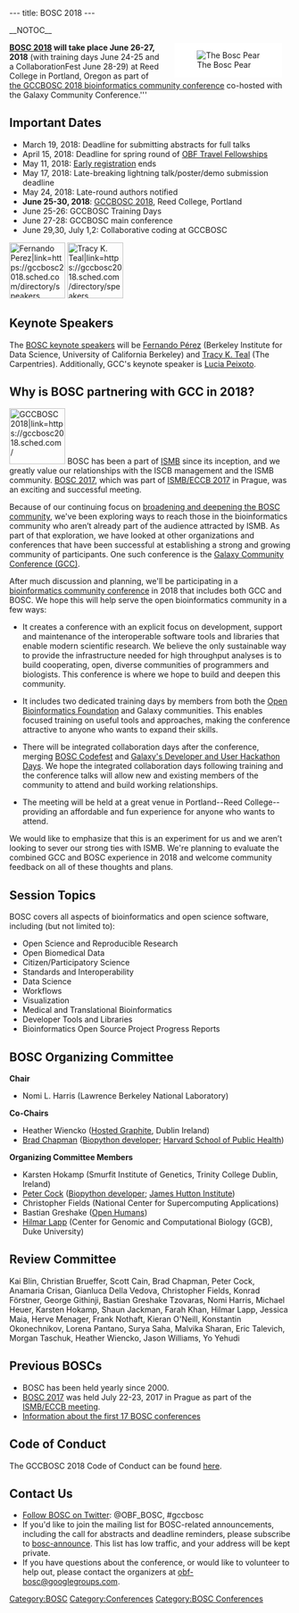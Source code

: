 ---
title: BOSC 2018
---

__NOTOC__
<div style="float:right; maxwidth: 180px; margin-left:25px; margin-right:15px; background-color: #FFFFFF">[[Image:Pear.png|left|The Bosc Pear]]</div>

'''[https://gccbosc2018.sched.com/ BOSC 2018] will take place June 26-27, 2018''' (with training days June 24-25 and a CollaborationFest June 28-29) at Reed College in Portland,
Oregon as part of [https://gccbosc2018.sched.com/ the GCCBOSC 2018 bioinformatics community conference] 
co-hosted with the Galaxy Community Conference.'''

== Important Dates ==

*  March 19, 2018: Deadline for submitting abstracts for full talks 
* April 15, 2018: Deadline for spring round of [https://github.com/OBF/obf-docs/blob/master/Travel_fellowships.md OBF Travel Fellowships]
* May 11, 2018: [https://galaxyproject.org/events/gccbosc2018/register/ Early registration] ends
* May 17, 2018: Late-breaking lightning talk/poster/demo submission deadline
* May 24, 2018: Late-round authors notified
* '''June 25-30, 2018''': [https://gccbosc2018.sched.com/ GCCBOSC 2018], Reed College, Portland
* June 25-26: GCCBOSC Training Days
* June 27-28: GCCBOSC main conference
* June 29,30, July 1,2: Collaborative coding at GCCBOSC


[[File:FernandoPerez.jpg|100px|left|Fernando Perez|link=https://gccbosc2018.sched.com/directory/speakers]]
[[File:TracyTeal.jpg|100px|right|Tracy K. Teal|link=https://gccbosc2018.sched.com/directory/speakers]]

== Keynote Speakers ==

The [https://gccbosc2018.sched.com/directory/speakers BOSC keynote speakers] will be [https://gccbosc2018.sched.com/speaker/fperez10 Fernando Pérez] (Berkeley Institute for Data Science, University of California Berkeley) and [https://gccbosc2018.sched.com/speaker/tkteal Tracy K. Teal] (The Carpentries). Additionally, GCC's keynote speaker is [https://gccbosc2018.sched.com/speaker/lucia.peixoto Lucia Peixoto].

== Why is BOSC partnering with GCC in 2018? ==
[[File:Gcc-bosc-2018-logo_boxed_300.png|100px|left|GCCBOSC 2018|link=https://gccbosc2018.sched.com/]]
BOSC has been a part of [https://www.iscb.org/ismb2018 ISMB] since its inception, and we greatly value our
relationships with the ISCB management and the ISMB community.
[http://www.open-bio.org/wiki/BOSC_2017 BOSC 2017], which was part of
[https://www.iscb.org/ismbeccb2017 ISMB/ECCB 2017] in Prague, was an
exciting and successful meeting.

Because of our continuing focus on
[https://github.com/OBF/obf-docs/blob/master/Travel_fellowships.md broadening and deepening the BOSC community],
we've been exploring ways to reach those in the bioinformatics community who aren’t already part of the audience attracted
by ISMB. As part of that exploration, we have looked at other organizations and conferences that
have been successful at establishing a strong and growing community of
participants. One such conference is the [https://gcc2017.sciencesconf.org/ Galaxy Community Conference (GCC)].

After much discussion and planning, we'll be participating in a
[https://gccbosc2018.sched.com/ bioinformatics community conference] in 2018
that includes both GCC and BOSC. We hope this will help serve the open
bioinformatics community in a few ways:

* It creates a conference with an explicit focus on development, support and maintenance of the interoperable software tools and libraries that enable modern scientific research. We believe the only sustainable way to provide the infrastructure needed for high throughput analyses is to build cooperating, open, diverse communities of programmers and biologists. This conference is where we hope to build and deepen this community.

* It includes two dedicated training days by members from both the [https://www.open-bio.org/wiki/Main_Page Open Bioinformatics Foundation] and Galaxy communities. This enables focused training on useful tools and approaches, making the conference attractive to anyone who wants to expand their skills.

* There will be integrated collaboration days after the conference, merging [https://www.open-bio.org/wiki/Codefest_2017 BOSC Codefest] and [https://gcc2017.sciencesconf.org/resource/page/id/10 Galaxy's Developer and User Hackathon Days]. We hope the integrated collaboration days following training and the conference talks will allow new and existing members of the community to attend and build working relationships.

* The meeting will be held at a great venue in Portland--Reed College--providing an affordable and fun experience for anyone who wants to attend.

We would like to emphasize that this is an experiment for us and we aren’t looking
to sever our strong ties with ISMB. We're planning to evaluate the combined GCC
and BOSC experience in 2018 and welcome community feedback on all of these
thoughts and plans.

== Session Topics ==
BOSC covers all aspects of bioinformatics and open science software, including (but not limited to):
* Open Science and Reproducible Research
* Open Biomedical Data
* Citizen/Participatory Science
* Standards and Interoperability
* Data Science
* Workflows
* Visualization
* Medical and Translational Bioinformatics
* Developer Tools and Libraries
* Bioinformatics Open Source Project Progress Reports

== BOSC Organizing Committee ==

'''Chair'''
* Nomi L. Harris (Lawrence Berkeley National Laboratory)

'''Co-Chairs'''
* Heather Wiencko ([https://www.hostedgraphite.com Hosted Graphite], Dublin Ireland)
* [http://bcbio.wordpress.com Brad Chapman] ([http://biopython.org Biopython developer]; [http://compbio.sph.harvard.edu/chb/ Harvard School of Public Health])

'''Organizing Committee Members'''
* Karsten Hokamp (Smurfit Institute of Genetics, Trinity College Dublin, Ireland)
* [http://www.scri.ac.uk/staff/petercock Peter Cock] ([http://biopython.org Biopython developer]; [http://www.hutton.ac.uk James Hutton Institute])
* Christopher Fields (National Center for Supercomputing Applications)
* Bastian Greshake ([https://www.openhumans.org/ Open Humans])
* [http://www.bioperl.org/wiki/Hilmar_Lapp Hilmar Lapp] (Center for Genomic and Computational Biology (GCB), Duke University)

== Review Committee ==
Kai Blin, Christian Brueffer, Scott Cain, Brad Chapman, Peter Cock, Anamaria Crisan, Gianluca Della Vedova, Christopher Fields, Konrad Förstner, George Githinji, Bastian Greshake Tzovaras, Nomi Harris, Michael Heuer, Karsten Hokamp, Shaun Jackman, Farah Khan, Hilmar Lapp, Jessica Maia, Herve Menager, Frank Nothaft, Kieran O'Neill, Konstantin Okonechnikov, Lorena Pantano, Surya Saha, Malvika Sharan, Eric Talevich, Morgan Taschuk, Heather Wiencko, Jason Williams, Yo Yehudi

== Previous BOSCs ==

* BOSC has been held yearly since 2000.
* [[BOSC 2017]] was held July 22-23, 2017 in Prague as part of the [https://www.iscb.org/ismbeccb2017 ISMB/ECCB meeting].
* [[Past BOSC conferences | Information about the first 17 BOSC conferences]]

== Code of Conduct ==
The GCCBOSC 2018 Code of Conduct can be found [https://galaxyproject.org/events/gccbosc2018/code-of-conduct/ here].

== Contact Us ==

* [https://twitter.com/OBF_BOSC Follow BOSC on Twitter]: @OBF_BOSC, #gccbosc
* If you'd like to join the mailing list for BOSC-related announcements, including the call for abstracts and deadline reminders, please subscribe to [http://lists.open-bio.org/mailman/listinfo/bosc-announce bosc-announce].  This list has low traffic, and your address will be kept private.
* If you have questions about the conference, or would like to volunteer to help out, please contact the organizers at [mailto:obf-bosc@googlegroups.com obf-bosc@googlegroups.com].

[[Category:BOSC]] [[Category:Conferences]]
[[Category:BOSC Conferences]]